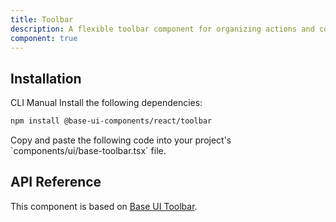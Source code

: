 ```yaml
---
title: Toolbar
description: A flexible toolbar component for organizing actions and controls. Built on top of Base UI Toolbar component with comprehensive styling.
component: true
---
```


<ExamplePreview path="base-toolbar/default" />

## Installation

<Tabs defaultValue="cli">

<TabsList>
  <TabsTrigger value="cli">CLI</TabsTrigger>
  <TabsTrigger value="manual">Manual</TabsTrigger>
</TabsList>

<TabsContent value="cli">
  <CliCommands name="base-toolbar" />
</TabsContent>

<TabsContent value="manual">    
<Steps>

<Step>
Install the following dependencies:

```bash
npm install @base-ui-components/react/toolbar
```

</Step>

<Step>
Copy and paste the following code into your project's `components/ui/base-toolbar.tsx` file.

<ComponentPreview name="base-toolbar" />

</Step>

</Steps>

</TabsContent>

</Tabs>

## API Reference

This component is based on [Base UI Toolbar](https://base-ui.com/react/components/toolbar).
